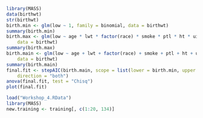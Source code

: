 ```{r}
library(MASS)
data(birthwt)
str(birthwt)
birth.min <- glm(low ~ 1, family = binomial, data = birthwt)
summary(birth.min)
birth.max <- glm(low ~ age * lwt * factor(race) * smoke * ptl * ht * ui * ftv, family = binomial,
    data = birthwt)
summary(birth.max)
birth.main <- glm(low ~ age + lwt + factor(race) + smoke + ptl + ht + ui + ftv, family = binomial,
    data = birthwt)
summary(birth.main)
final.fit <- stepAIC(birth.main, scope = list(lower = birth.min, upper = birth.max),
    direction = "both")
anova(final.fit, test = "Chisq")
plot(final.fit)
```
```{r}
load("Workshop_4.RData")
library(MASS)
new.training <- training[, c(1:20, 134)]

```